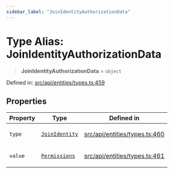 ```yaml
---
sidebar_label: "JoinIdentityAuthorizationData"
---
```


# Type Alias: JoinIdentityAuthorizationData

> **JoinIdentityAuthorizationData** = `object`

Defined in: [src/api/entities/types.ts:459](https://github.com/PolymeshAssociation/polymesh-sdk/blob/bee6a2fe7a8ce5db42a6982e793782182cde2153/src/api/entities/types.ts#L459)

## Properties

<table>
<thead>
<tr>
<th>Property</th>
<th>Type</th>
<th>Defined in</th>
</tr>
</thead>
<tbody>
<tr>
<td>

<a id="type"></a> `type`

</td>
<td>

[`JoinIdentity`](../enumerations/AuthorizationType.mdx#joinidentity)

</td>
<td>

[src/api/entities/types.ts:460](https://github.com/PolymeshAssociation/polymesh-sdk/blob/bee6a2fe7a8ce5db42a6982e793782182cde2153/src/api/entities/types.ts#L460)

</td>
</tr>
<tr>
<td>

<a id="value"></a> `value`

</td>
<td>

[`Permissions`](../interfaces/Permissions.mdx)

</td>
<td>

[src/api/entities/types.ts:461](https://github.com/PolymeshAssociation/polymesh-sdk/blob/bee6a2fe7a8ce5db42a6982e793782182cde2153/src/api/entities/types.ts#L461)

</td>
</tr>
</tbody>
</table>
